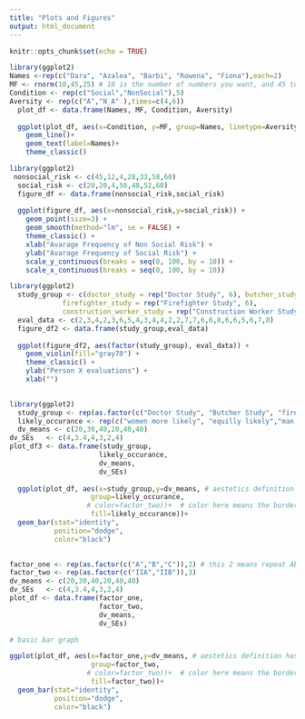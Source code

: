 ```yaml
---
title: "Plots and Figures"
output: html_document
---
```


```r
knitr::opts_chunk$set(echo = TRUE)
```


```r
library(ggplot2)
Names <-rep(c("Dara", "Azalea", "Barbi", "Rowena", "Fiona"),each=2)
MF <- rnorm(10,45,25) # 10 is the number of numbers you want, and 45 to 25 is the range
Condition <- rep(c("Social","NonSocial"),5)
Aversity <- rep(c("A","N_A" ),times=c(4,6))
  plot_df <- data.frame(Names, MF, Condition, Aversity)
  
  ggplot(plot_df, aes(x=Condition, y=MF, group=Names, linetype=Aversity))+
    geom_line()+
    geom_text(label=Names)+
    theme_classic()


```



```r
library(ggplot2)
 nonsocial_risk <- c(45,12,4,28,33,58,60)
  social_risk <- c(20,20,4,50,48,52,60)
  figure_df <- data.frame(nonsocial_risk,social_risk)
  
  ggplot(figure_df, aes(x=nonsocial_risk,y=social_risk)) + 
    geom_point(size=3) + 
    geom_smooth(method="lm", se = FALSE) +
    theme_classic() +
    xlab("Avarage Frequency of Non Social Risk") +
    ylab("Avarage Frequency of Social Risk") +
    scale_y_continuous(breaks = seq(0, 100, by = 10)) +
    scale_x_continuous(breaks = seq(0, 100, by = 10))


```

```r
library(ggplot2)
  study_group <- c(doctor_study = rep("Doctor Study", 6), butcher_study = rep("Butcher Study", 6), 
             firefighter_study = rep("Firefighter Study", 6), 
             construction_worker_study = rep("Construction Worker Study", 6))
  eval_data <- c(2,3,4,2,3,6,5,4,3,4,4,2,2,7,7,6,6,8,6,6,5,6,7,8)
  figure_df2 <- data.frame(study_group,eval_data)
  
  ggplot(figure_df2, aes(factor(study_group), eval_data)) +
    geom_violin(fill="gray70") +
    theme_classic() +
    ylab("Person X evaluations") +
    xlab("")
  
```

```r
library(ggplot2)
  study_group <- rep(as.factor(c("Doctor Study", "Butcher Study", "firefighter_study", "Construction Worker Study")),4)
  likely_occurance <- rep(c("women more likely", "equilly likely","man more likely"),3)
  dv_means <- c(20,30,40,20,40,40)
dv_SEs   <- c(4,3.4,4,3,2,4)
plot_df3 <- data.frame(study_group,
                      likely_occurance,
                      dv_means,
                      dv_SEs)
  
  ggplot(plot_df, aes(x=study_group,y=dv_means, # aestetics definition has gotten 
                    group=likely_occurance, 
                   # color=factor_two))+  # color here means the border collor
                    fill=likely_occurance))+
  geom_bar(stat="identity", 
           position="dodge",
           color="black")
  
```

```r
factor_one <- rep(as.factor(c("A","B","C")),2) # this 2 means repeat ABC twice
factor_two <- rep(as.factor(c("IIA","IIB")),3)
dv_means <- c(20,30,40,20,40,40)
dv_SEs   <- c(4,3.4,4,3,2,4)
plot_df <- data.frame(factor_one,
                      factor_two,
                      dv_means,
                      dv_SEs)

# basic bar graph

ggplot(plot_df, aes(x=factor_one,y=dv_means, # aestetics definition has gotten 
                    group=factor_two, 
                   # color=factor_two))+  # color here means the border collor
                    fill=factor_two))+
  geom_bar(stat="identity", 
           position="dodge",
           color="black")
```



